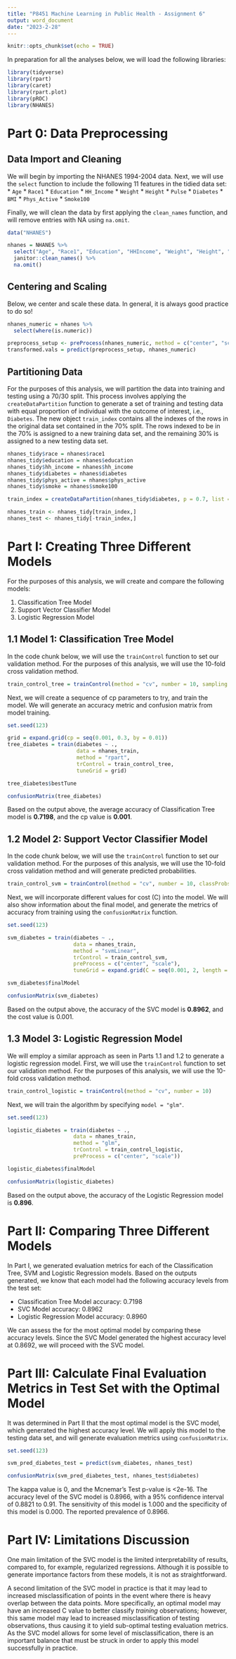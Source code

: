 ```yaml
---
title: "P8451 Machine Learning in Public Health - Assignment 6"
output: word_document
date: "2023-2-28"
---
```


```r
knitr::opts_chunk$set(echo = TRUE)
```

In preparation for all the analyses below, we will load the following libraries:

```r
library(tidyverse)
library(rpart)
library(caret)
library(rpart.plot)
library(pROC)
library(NHANES)
```

# Part 0: Data Preprocessing

## Data Import and Cleaning 

We will begin by importing the NHANES 1994-2004 data. Next, we will use the `select` function to include the following 11 features in the tidied data set:
* `Age`
* `Race1`
* `Education`
* `HH_Income`
* `Weight`
* `Height`
* `Pulse`
* `Diabetes`
* `BMI`
* `Phys_Active`
* `Smoke100`

Finally, we will clean the data by first applying the `clean_names` function, and will remove entries with NA using `na.omit`. 

```r
data("NHANES") 

nhanes = NHANES %>% 
  select("Age", "Race1", "Education", "HHIncome", "Weight", "Height", "Pulse", "Diabetes", "BMI", "PhysActive", "Smoke100") %>% 
  janitor::clean_names() %>% 
  na.omit()
```

## Centering and Scaling

Below, we center and scale these data. In general, it is always good practice to do so! 

```r
nhanes_numeric = nhanes %>% 
  select(where(is.numeric)) 

preprocess_setup <- preProcess(nhanes_numeric, method = c("center", "scale"))
transformed.vals = predict(preprocess_setup, nhanes_numeric)
```

## Partitioning Data

For the purposes of this analysis, we will partition the data into training and testing using a 70/30 split. This process involves applying the `createDataPartition` function to generate a set of training and testing data with equal proportion of individual with the outcome of interest, i.e., `Diabetes`. The new object `train_index` contains all the indexes of the rows in the original data set contained in the 70% split. The rows indexed to be in the 70% is assigned to a new training data set, and the remaining 30% is assigned to a new testing data set. 

```r
nhanes_tidy$race = nhanes$race1
nhanes_tidy$education = nhanes$education
nhanes_tidy$hh_income = nhanes$hh_income
nhanes_tidy$diabetes = nhanes$diabetes
nhanes_tidy$phys_active = nhanes$phys_active
nhanes_tidy$smoke = nhanes$smoke100

train_index = createDataPartition(nhanes_tidy$diabetes, p = 0.7, list = FALSE)

nhanes_train <- nhanes_tidy[train_index,]
nhanes_test <- nhanes_tidy[-train_index,]
```

# Part I: Creating Three Different Models

For the purposes of this analysis, we will create and compare the following models: 

1. Classification Tree Model 
1. Support Vector Classifier Model 
1. Logistic Regression Model

## 1.1 Model 1: Classification Tree Model 

In the code chunk below, we will use the `trainControl` function to set our validation method. For the purposes of this analysis, we will use the 10-fold cross validation method. 

```r
train_control_tree = trainControl(method = "cv", number = 10, sampling = "down")
```

Next, we will create a sequence of cp parameters to try, and train the model. We will generate an accuracy metric and confusion matrix from model training. 

```r
set.seed(123)

grid = expand.grid(cp = seq(0.001, 0.3, by = 0.01))
tree_diabetes = train(diabetes ~ ., 
                      data = nhanes_train, 
                      method = "rpart", 
                      trControl = train_control_tree, 
                      tuneGrid = grid)

tree_diabetes$bestTune

confusionMatrix(tree_diabetes)
```

Based on the output above, the average accuracy of Classification Tree model is __0.7198__, and the cp value is __0.001__. 

## 1.2 Model 2: Support Vector Classifier Model 

In the code chunk below, we will use the `trainControl` function to set our validation method. For the purposes of this analysis, we will use the 10-fold cross validation method and will generate predicted probabilities. 

```r
train_control_svm = trainControl(method = "cv", number = 10, classProbs = T)
```

Next, we will incorporate different values for cost (C) into the model. We will also show information about the final model, and generate the metrics of accuracy from training using the `confusionMatrix` function. 

```r
set.seed(123)

svm_diabetes = train(diabetes ~ ., 
                     data = nhanes_train, 
                     method = "svmLinear", 
                     trControl = train_control_svm, 
                     preProcess = c("center", "scale"), 
                     tuneGrid = expand.grid(C = seq(0.001, 2, length = 30)))

svm_diabetes$finalModel

confusionMatrix(svm_diabetes)
```

Based on the output above, the accuracy of the SVC model is __0.8962__, and the cost value is 0.001. 

## 1.3 Model 3: Logistic Regression Model 

We will employ a similar approach as seen in Parts 1.1 and 1.2 to generate a logistic regression model. First, we will use the `trainControl` function to set our validation method. For the purposes of this analysis, we will use the 10-fold cross validation method. 

```r
train_control_logistic = trainControl(method = "cv", number = 10)
```

Next, we will train the algorithm by specifying `model = "glm"`. 

```r
set.seed(123)

logistic_diabetes = train(diabetes ~ ., 
                     data = nhanes_train, 
                     method = "glm", 
                     trControl = train_control_logistic, 
                     preProcess = c("center", "scale"))

logistic_diabetes$finalModel

confusionMatrix(logistic_diabetes)
```

Based on the output above, the accuracy of the Logistic Regression model is __0.896__. 

# Part II: Comparing Three Different Models

In Part I, we generated evaluation metrics for each of the Classification Tree, SVM and Logistic Regression models. Based on the outputs generated, we know that each model had the following accuracy levels from the test set: 

* Classification Tree Model accuracy: 0.7198
* SVC Model accuracy: 0.8962
* Logistic Regression Model accuracy: 0.8960

We can assess the for the most optimal model by comparing these accuracy levels. Since the SVC Model generated the highest accuracy level at 0.8692, we will proceed with the SVC model. 

# Part III: Calculate Final Evaluation Metrics in Test Set with the Optimal Model

It was determined in Part II that the most optimal model is the SVC model, which generated the highest accuracy level. We will apply this model to the testing data set, and will generate evaluation metrics using `confusionMatrix`. 

```r
set.seed(123)

svm_pred_diabetes_test = predict(svm_diabetes, nhanes_test)

confusionMatrix(svm_pred_diabetes_test, nhanes_test$diabetes)
```

The kappa value is 0, and the Mcnemar's Test p-value is <2e-16. The accuracy level of the SVC model is 0.8966, with a 95% confidence interval of 0.8821 to 0.91. The sensitivity of this model is 1.000 and the specificity of this model is 0.000. The reported prevalence of 0.8966. 

# Part IV: Limitations Discussion

One main limitation of the SVC model is the limited interpretability of results, compared to, for example, regularized regressions. Although it is possible to generate importance factors from these models, it is not as straightforward. 

A second limitation of the SVC model in practice is that it may lead to increased misclassification of points in the event where there is heavy overlap between the data points. More specifically, an optimal model may have an increased C value to better classify _training_ observations; however, this same model may lead to increased misclassification of testing observations, thus causing it to yield sub-optimal testing evaluation metrics. As the SVC model allows for some level of misclassification, there is an important balance that must be struck in order to apply this model successfully in practice. 
